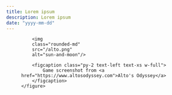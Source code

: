 ```yaml
---
title: Lorem ipsum
description: Lorem ipsum
date: "yyyy-mm-dd"
---
```


<div class="md:container md:mx-auto box-border p-8 border-0 bg-transparent dark:bg-transparent">
    <figure class="rounded-md shadow-2xl bg-transparent dark:bg-transparent">

        <img 
        class="rounded-md" 
        src="/alto.png" 
        alt="sun-and-moon"/>

        <figcaption class="py-2 text-left text-xs w-full">
            Game screenshot from <a href="https://www.altosodyssey.com">Alto's Odyssey</a>
        </figcaption>
    </figure>    
</div>